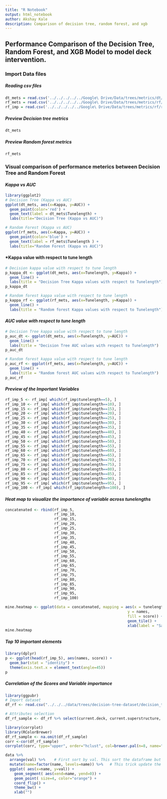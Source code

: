 ```yaml
---
title: "R Notebook"
output: html_notebook
author: Akshay Kale
description: Comparison of decision tree, random forest, and xgb 
---
```

## Performance Comparison of the Decision Tree, Random Forest, and XGB Model to model deck intervention.
### Import Data files
##### *Reading csv files*
```r
dt_mets = read.csv('../../../../../Google\ Drive/Data/trees/metrics/dt/tree-metric-deck-nou.csv') 
rf_mets = read.csv('../../../../../Google\ Drive/Data/trees/metrics/rf/rf-metrics-deck-nou.csv')
rf_imp = read.csv('../../../../../Google\ Drive/Data/trees/metrics/rf/rf-varImp-deck-nou.csv')
```

##### *Preview Decision tree metrics*
```r
dt_mets
```

##### *Preview Random forest metrics*
```r
rf_mets
```

### Visual comparison of performance meterics between Decision Tree and Random Forest
#### *Kappa vs AUC*
```r
library(ggplot2)
# Decision Tree (Kappa vs AUC)
ggplot(dt_mets, aes(x=Kappa, y=AUC)) + 
  geom_point(color='red') + 
  geom_text(label = dt_mets$Tunelength) +
  labs(title="Decision Tree (Kappa vs AUC)")

# Random Forest (Kappa vs AUC)
ggplot(rf_mets, aes(x=Kappa, y=AUC)) + 
  geom_point(color='blue') + 
  geom_text(label = rf_mets$Tunelength ) +
  labs(title="Random Forest (Kappa vs AUC)")
```

#### *Kappa value with respect to tune length
```r
# Decision kappa value with respect to tune length
p_kappa_dt <- ggplot(dt_mets, aes(x=Tunelength, y=Kappa)) +
  geom_line() +
  labs(title = "Decision Tree Kappa values with respect to Tunelength")
p_kappa_dt

# Random forest kappa value with respect to tune length
p_kappa_rf <- ggplot(rf_mets, aes(x=Tunelength, y=Kappa)) +
  geom_line() +
  labs(title = "Random forest Kappa values with respect to Tunelength")
```

#### *AUC value with respect to tune length*
```r
# Decision Tree kappa value with respect to tune length
p_auc_dt <- ggplot(dt_mets, aes(x=Tunelength, y=AUC)) +
  geom_line() +
  labs(title = "Decision Tree AUC values with respect to Tunelength")
p_auc_dt

# Random forest kappa value with respect to tune length
p_auc_rf <- ggplot(rf_mets, aes(x=Tunelength, y=AUC)) +
  geom_line() +
  labs(title = "Random forest AUC values with respect to Tunelength")
p_auc_rf
```

#### *Preview of the Important Variables*
```r
rf_imp_5 <- rf_imp[ which(rf_imp$tunelength==5), ]
rf_imp_10 <- rf_imp[ which(rf_imp$tunelength==10), ]
rf_imp_15 <- rf_imp[ which(rf_imp$tunelength==15), ]
rf_imp_20 <- rf_imp[ which(rf_imp$tunelength==20), ]
rf_imp_25 <- rf_imp[ which(rf_imp$tunelength==25), ]
rf_imp_30 <- rf_imp[ which(rf_imp$tunelength==30), ]
rf_imp_35 <- rf_imp[ which(rf_imp$tunelength==35), ]
rf_imp_40 <- rf_imp[ which(rf_imp$tunelength==40), ]
rf_imp_45 <- rf_imp[ which(rf_imp$tunelength==45), ]
rf_imp_50 <- rf_imp[ which(rf_imp$tunelength==50), ]
rf_imp_55 <- rf_imp[ which(rf_imp$tunelength==55), ]
rf_imp_60 <- rf_imp[ which(rf_imp$tunelength==60), ]
rf_imp_65 <- rf_imp[ which(rf_imp$tunelength==65), ]
rf_imp_70 <- rf_imp[ which(rf_imp$tunelength==70), ]
rf_imp_75 <- rf_imp[ which(rf_imp$tunelength==75), ]
rf_imp_80 <- rf_imp[ which(rf_imp$tunelength==80), ]
rf_imp_85 <- rf_imp[ which(rf_imp$tunelength==85), ]
rf_imp_90 <- rf_imp[ which(rf_imp$tunelength==90), ]
rf_imp_95 <- rf_imp[ which(rf_imp$tunelength==95), ]
rf_imp_100 <- rf_imp[ which(rf_imp$tunelength==100), ]
```

#### *Heat map to visualize the importance of variable across tunelengths*
```r
concatenated <- rbind(rf_imp_5,
                      rf_imp_10,
                      rf_imp_15,
                      rf_imp_20,
                      rf_imp_25,
                      rf_imp_30,
                      rf_imp_35,
                      rf_imp_40,
                      rf_imp_45,
                      rf_imp_50,
                      rf_imp_55,
                      rf_imp_60,
                      rf_imp_65,
                      rf_imp_70,
                      rf_imp_75,
                      rf_imp_80,
                      rf_imp_85,
                      rf_imp_90,
                      rf_imp_95,
                      rf_imp_100)

mine.heatmap <- ggplot(data = concatenated, mapping = aes(x = tunelength,
                                                       y = names,
                                                       fill = score)) +
                                                       geom_tile() +
                                                       xlab(label = "Sample")
mine.heatmap
```
##### *Top 10 important elements*
```r
library(dplyr)
p <- ggplot(head(rf_imp_5), aes(names, score)) +
  geom_bar(stat = "identity") + 
  theme(axis.text.x = element_text(angle=45))
p
```

##### *Correlation of the Scores and Variable importance*
```r
library(ggpubr)
# Import dataset
df_rf <- read.csv("../../../data/trees/decision-tree-dataset/decision_tree.csv")

# Attributes selection
df_rf_sample <- df_rf %>% select(current.deck, current.superstructure, current.superstructure, total.deck.intervention, total.sub.intervention, total.super.intervention, snowfall, freezethaw, precipitation, score)
```

```r
library(corrplot)
library(RColorBrewer)
df_rf_sample <- na.omit(df_rf_sample)
corr <-cor(df_rf_sample)
corrplot(corr, type="upper", order="hclust", col=brewer.pal(n=8, name="RdYlBu"))
```
```r
data %>%
  arrange(val) %>%    # First sort by val. This sort the dataframe but NOT the factor levels
  mutate(name=factor(name, levels=name)) %>%   # This trick update the factor levels
  ggplot( aes(x=name, y=val)) +
    geom_segment( aes(xend=name, yend=0)) +
    geom_point( size=4, color="orange") +
    coord_flip() +
    theme_bw() +
    xlab("")
```

